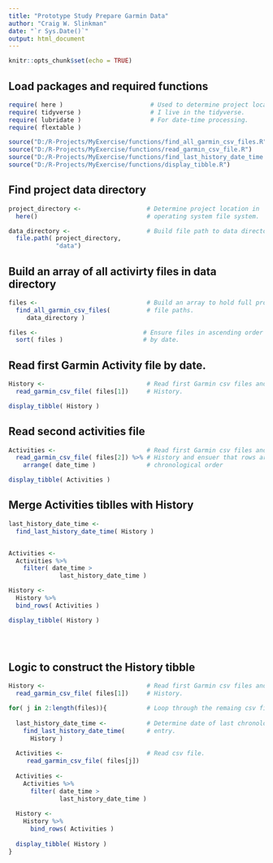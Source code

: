 ```yaml
---
title: "Prototype Study Prepare Garmin Data"
author: "Craig W. Slinkman"
date: "`r Sys.Date()`"
output: html_document
---
```


```r
knitr::opts_chunk$set(echo = TRUE)
```

## Load packages and required functions

```r
require( here )                        # Used to determine project location.
require( tidyverse )                   # I live in the tidyverse.
require( lubridate )                   # For date-time processing.
require( flextable )

source("D:/R-Projects/MyExercise/functions/find_all_garmin_csv_files.R")
source("D:/R-Projects/MyExercise/functions/read_garmin_csv_file.R")
source("D:/R-Projects/MyExercise/functions/find_last_history_date_time.R")
source("D:/R-Projects/MyExercise/functions/display_tibble.R")
```

## Find project data directory

```r
project_directory <-                  # Determine project location in 
  here()                              # operating system file system.

data_directory <-                     # Build file path to data directory.
  file.path( project_directory,
             "data")     
```

## Build an array of all activirty files in data directory

```r
files <-                              # Build an array to hold full project
  find_all_garmin_csv_files(          # file paths.
     data_directory )

files <-                             # Ensure files in ascending order by 
  sort( files )                      # by date.
```
  
## Read first Garmin Activity file by date.

```r
History <-                            # Read first Garmin csv files and save 
  read_garmin_csv_file( files[1])     # History. 

display_tibble( History )
```

## Read second activities file

```r
Activities <-                         # Read first Garmin csv files and save 
  read_garmin_csv_file( files[2]) %>% # History and ensuer that rows are in
    arrange( date_time )              # chronological order

display_tibble( Activities )
```

## Merge Activities tiblles with History

```r
last_history_date_time <-
  find_last_history_date_time( History )


Activities <-
  Activities %>% 
    filter( date_time > 
              last_history_date_time )

History <-
  History %>% 
  bind_rows( Activities )

display_tibble( History )


  


```


## Logic to construct the History tibble

```r
History <-                            # Read first Garmin csv files and save 
  read_garmin_csv_file( files[1])     # History. 

for( j in 2:length(files)){           # Loop through the remaing csv files.
  
  last_history_date_time <-           # Determine date of last chronological
    find_last_history_date_time(      # entry.
      History )
  
  Activities <-                       # Read csv file.
     read_garmin_csv_file( files[j])
  
  Activities <-
    Activities %>% 
      filter( date_time > 
              last_history_date_time )
  
  History <-
    History %>% 
      bind_rows( Activities )
  
  display_tibble( History )
}
```

